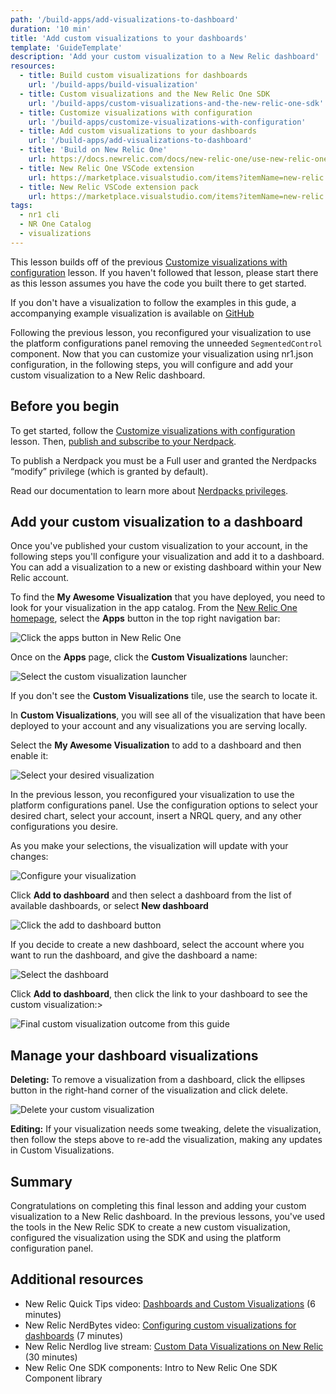 ```yaml
---
path: '/build-apps/add-visualizations-to-dashboard'
duration: '10 min'
title: 'Add custom visualizations to your dashboards'
template: 'GuideTemplate'
description: 'Add your custom visualization to a New Relic dashboard'
resources:
  - title: Build custom visualizations for dashboards
    url: '/build-apps/build-visualization'
  - title: Custom visualizations and the New Relic One SDK
    url: '/build-apps/custom-visualizations-and-the-new-relic-one-sdk'
  - title: Customize visualizations with configuration
    url: '/build-apps/customize-visualizations-with-configuration'
  - title: Add custom visualizations to your dashboards
    url: '/build-apps/add-visualizations-to-dashboard'
  - title: 'Build on New Relic One'
    url: https://docs.newrelic.com/docs/new-relic-one/use-new-relic-one/build-new-relic-one/new-relic-one-build-your-own-custom-new-relic-one-application
  - title: New Relic One VSCode extension
    url: https://marketplace.visualstudio.com/items?itemName=new-relic.nr1
  - title: New Relic VSCode extension pack
    url: https://marketplace.visualstudio.com/items?itemName=new-relic.new-relic-extension-pack
tags:
  - nr1 cli
  - NR One Catalog
  - visualizations
---
```


<Intro>

This lesson builds off of the previous [Customize visualizations with configuration](/build-apps/customize-visualizations-with-configuration) lesson. If you haven't followed that lesson, please start there as this lesson assumes you have the code you built there to get started.

If you don't have a visualization to follow the examples in this gude, a accompanying example visualization is available on [GitHub](https://github.com/newrelic/nru-custom-visualization-course)

Following the previous lesson, you reconfigured your visualization to use the platform configurations panel removing the unneeded `SegmentedControl` component. Now that you can customize your visualization using nr1.json configuration, in the following steps, you will configure and add your custom visualization to a New Relic dashboard.

</Intro>

## Before you begin

To get started, follow the [Customize visualizations with configuration](/build-apps/customize-visualizations-with-configuration) lesson. Then, [publish and subscribe to your Nerdpack](/build-apps/publish-deploy).

<Callout variant="tip"  title="Note">

To publish a Nerdpack you must be a Full user and granted the Nerdpacks “modify” privilege (which is granted by default).

Read our documentation to learn more about [Nerdpacks privileges](https://developer.newrelic.com/build-apps/permission-manage-apps/).

</Callout>

## Add your custom visualization to a dashboard

Once you've published your custom visualization to your account, in the following steps you'll configure your visualization and add it to a dashboard. You can add a visualization to a new or existing dashboard within your New Relic account.

<Steps>

  <Step>

  To find the **My Awesome Visualization** that you have deployed, you need to look for your visualization in the app catalog. From the [New Relic One homepage](https://one.newrelic.com), select the **Apps** button in the top right navigation bar:

  <img
    src="../../images/build-an-app/click-app-button.png"
    alt="Click the apps button in New Relic One"
  /><br/>

  Once on the **Apps** page, click the **Custom Visualizations** launcher:

  <img
    src="../../images/build-an-app/click-viz-launcher.png"
    alt="Select the custom visualization launcher"
  /><br />

  <Callout variant="tip"  title="Note">

  If you don't see the **Custom Visualizations** tile, use the search to locate it.

  </Callout>

  </Step>

  <Step>

  In **Custom Visualizations**, you will see all of the visualization that have been deployed to your account and any visualizations you are serving locally.

  Select the **My Awesome Visualization** to add to a dashboard and then enable it:

  <img
    src="../../images/build-an-app/select-viz.png"
    alt="Select your desired visualization"
  />

  </Step>

  <Step>

  In the previous lesson, you reconfigured your visualization to use the platform configurations panel. Use the configuration options to select your desired chart, select your account, insert a NRQL query, and any other configurations you desire.

  As you make your selections, the visualization will update with your changes:

  <img
    src="../../images/build-an-app/configure-viz.png"
    alt="Configure your visualization"
  />

  </Step>

  <Step>

  Click **Add to dashboard** and then select a dashboard from the list of available dashboards, or select **New dashboard**

  <img
    src="../../images/build-an-app/click-add-to-dashboard.png"
    alt="Click the add to dashboard button"
  />

  If you decide to create a new dashboard, select the account where you want to run the dashboard, and give the dashboard a name:

  <img
    src="../../images/build-an-app/select-dashboard.png"
    alt="Select the dashboard"
  />

  </Step>

  <Step>

  Click **Add to dashboard**, then click the link to your dashboard to see the custom visualization:>

  <img
    src="../../images/build-an-app/review-dashboard.png"
    alt="Final custom visualization outcome from this guide"
  />

  </Step>

</Steps>

## Manage your dashboard visualizations
**Deleting:** To remove a visualization from a dashboard, click the ellipses button in the right-hand corner of the visualization and click delete.

<img
    src="../../images/build-an-app/delete-viz.png"
    alt="Delete your custom visualization"
/><br />

**Editing:** If your visualization needs some tweaking, delete the visualization, then follow the steps above to re-add the visualization, making any updates in Custom Visualizations.

## Summary

Congratulations on completing this final lesson and adding your custom visualization to a New Relic dashboard. In the previous lessons, you've used the tools in the New Relic SDK to create a new custom visualization, configured the visualization using the SDK and using the platform configuration panel.

## Additional resources

- New Relic Quick Tips video: [Dashboards and Custom Visualizations](https://www.youtube.com/watch?v=_F61mxtKfGA) (6 minutes)
- New Relic NerdBytes video: [Configuring custom visualizations for dashboards](https://www.youtube.com/watch?v=sFpG_iG7Xa8) (7 minutes)
- New Relic Nerdlog live stream: [Custom Data Visualizations on New Relic](https://www.youtube.com/watch?v=HuR0EdHGz24) (30 minutes)
- New Relic One SDK components: <Link to="explore-docs/intro-to-sdk">Intro to New Relic One SDK Component library</Link>


